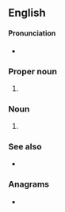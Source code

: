 {{also|usar}}
==English==

====Pronunciation====
* {{a|US}} {{enPR|yōō'-sär}} {{IPA|en|/ˈju.sɑɹ/}}

===Proper noun===
{{en-proper noun}}

# {{initialism of|en|[[United States]] [[Army]] [[reserve|Reserve]]}}

===Noun===
{{en-noun|-}}

# {{initialism of|en|[[urban]] [[search and rescue]]}}

===See also===
* {{pedialite}}

===Anagrams===
* {{anagrams|en|a=arsu|-saur|Ruas|Sura|URAs|USRA|saur|sura}}